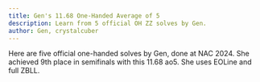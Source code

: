 ```yaml
---
title: Gen's 11.68 One-Handed Average of 5
description: Learn from 5 official OH ZZ solves by Gen.
author: Gen, crystalcuber
---
```



Here are five official one-handed solves by Gen, done at NAC 2024.
She achieved 9th place in semifinals with this 11.68 ao5.
She uses EOLine and full ZBLL.

<br />

<ReconCollection recons={RECONS} youtubeVideoId={YOUTUBE_VIDEO_ID}/>
